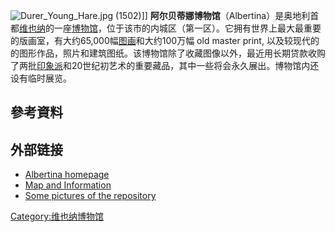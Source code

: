 
{{Infobox Museum
 |name         = 阿尔贝蒂娜博物馆
 |image        = IMG 0209 - Wien - Albertinaplatz.JPG
 |established  = 
 |location     = 奥地利维也纳
 |visitors     = 574,739（2011年）<ref name="AN">{{cite web|url=http://www.theartnewspaper.com/attfig/attfig11.pdf|title=Exhibition and museum attendance figures 2011|publisher=The Art Newspaper|language=en|location=倫敦|format=PDF|date=2012-04-01|accessdate=2012-07-08|archive-date=2017-09-12|archive-url=https://web.archive.org/web/20170912234859/http://www.theartnewspaper.com/attfig/attfig11.pdf|dead-url=no}}</ref>
 |director     = 
 |website      = http://www.albertina.at
}}
[[File:Durer_Young_Hare.jpg|thumbnail]] (1502)]]
'''阿尔贝蒂娜博物馆'''（Albertina）是奥地利首都[[维也纳|维也纳]]的一座[[博物馆|博物馆]]，位于该市的内城区（第一区）。它拥有世界上最大最重要的版画室，有大约65,000幅[[图画|图画]]和大约100万幅 old master print, 以及较现代的的图形作品，照片和建筑图纸。该博物馆除了收藏图像以外，最近用长期贷款收购了两批[[印象派|印象派]]和20世纪初艺术的重要藏品，其中一些将会永久展出。博物馆内还设有临时展览。

==參考資料==
{{Reflist}}

== 外部链接 ==
{{Commonscat-inline|Albertina, Vienna}}
* [http://www.albertina.at/ Albertina homepage] {{Wayback|url=http://www.albertina.at/ |date=20110814030247 }}
* [http://www.albertina-wien.info.eu/ Map and Information] {{Wayback|url=http://www.albertina-wien.info.eu/ |date=20210119050200 }}
* [http://www.schobel.co.at/albertina.php Some pictures of the repository] {{Wayback|url=http://www.schobel.co.at/albertina.php |date=20060706152506 }}

{{coord|48|12|16|N|16|22|04|E|region:AT_type:landmark|display=title}}

{{Authority control}}
[[Category:维也纳博物馆|Category:维也纳博物馆]]